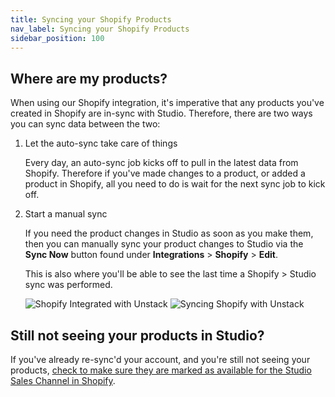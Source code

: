 ```yaml
---
title: Syncing your Shopify Products
nav_label: Syncing your Shopify Products
sidebar_position: 100
---
```


## Where are my products?

When using our Shopify integration, it's imperative that any products you've created in Shopify are in-sync with
Studio. Therefore, there are two ways you can sync data between the two:

1. Let the auto-sync take care of things

   Every day, an auto-sync job kicks off to pull in the latest data from Shopify. Therefore if you've made changes to a
   product, or added a product in Shopify, all you need to do is wait for the next sync job to kick off.

2. Start a manual sync

   If you need the product changes in Studio as soon as you make them, then you can manually sync your product changes
   to
   Studio via the **Sync Now** button found under **Integrations** > **Shopify** > **Edit**.

   This is also where you'll be able to see the last time a Shopify > Studio sync was performed.

   ![Shopify Integrated with Unstack](/assets/studio/screely-1656688153661.png)
   ![Syncing Shopify with Unstack](/assets/studio/screely-1656688337842.png)

## Still not seeing your products in Studio?

If you've already re-sync'd your account, and you're still not seeing your
products, [check to make sure they are marked as available for the Studio Sales Channel in Shopify](/docs/studio/Shopify/How-do-I-enable-a-product-for-a-sales-channel-in-Shopify).


